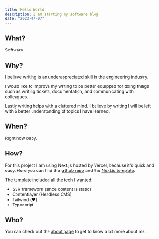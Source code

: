 ```yaml
---
title: Hello World
description: I am starting my software blog
date: "2023-07-07"
---
```


## What?

Software.

## Why?

I believe writing is an underappreciated skill in the engineering industry.

I would like to improve my writing to be better equipped for doing things such as writing tickets, documentation, and communicating with colleagues.

Lastly writing helps with a cluttered mind. I believe by writing I will be left with a better understanding of topics I have learned.

## When?

Right now baby.

## How?

For this project I am using Next.js hosted by Vercel, because it's quick and easy. Here you can find the [github repo](https://github.com/ericvtheg/blog) and the [Next.js template](https://vercel.com/templates/next.js/nextjs-contentlayer).

The template included all the tech I wanted:

- SSR framework (since content is static)
- Contentlayer (Headless CMS)
- Tailwind (❤️)
- Typescript

## Who?

You can check out the [about page](/about) to get to know a bit more about me.
